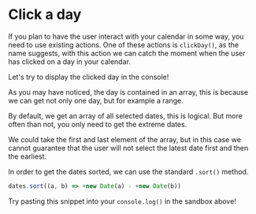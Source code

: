 # Click a day

If you plan to have the user interact with your calendar in some way, you need to use existing actions. One of these actions is
`clickDay()`, as the name suggests, with this action we can catch the moment when the user has clicked on a day in your calendar.

Let's try to display the clicked day in the console!

<Sandbox example="action-handlers-click-a-day" />

As you may have noticed, the day is contained in an array, this is because we can get not only one day, but for example a range.

<Sandbox example="action-handlers-click-a-day-ranged" />

By default, we get an array of all selected dates, this is logical. But more often than not, you only need to get the extreme dates.

We could take the first and last element of the array, but in this case we cannot guarantee that the user will not select the latest date first and then the earliest.

In order to get the dates sorted, we can use the standard `.sort()` method.

```js
dates.sort((a, b) => +new Date(a) - +new Date(b))
```

Try pasting this snippet into your `console.log()` in the sandbox above!

